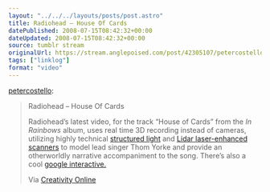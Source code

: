 ```yaml
---
layout: "../../../layouts/posts/post.astro"
title: Radiohead – House Of Cards
datePublished: 2008-07-15T08:42:32+00:00
dateUpdated: 2008-07-15T08:42:32+00:00
source: tumblr stream
originalUrl: https://stream.anglepoised.com/post/42305107/petercostello-radiohead-house-of-cards
tags: ["linklog"]
format: "video"
---
```



<YouTube id="https://www.youtube.com/watch?v=8nTFjVm9sTQ" />

[petercostello][1]:

> Radiohead &#8211; House Of Cards
>
> Radiohead’s latest video, for the track “House of Cards” from the _In Rainbows_ album, uses real time 3D recording instead of cameras, utilizing highly technical [structured light][2] and [Lidar laser-enhanced scanners][3] to model lead singer Thom Yorke and provide an otherworldly narrative accompaniment to the song. There’s also a cool [google interactive.][4]
>
> Via [Creativity Online][5]

[1]: http://petercostello.tumblr.com/post/42304670/radiohead-house-of-cards-radioheads-latest
[2]: http://en.wikipedia.org/wiki/3D_scanner#Structured_light
[3]: http://en.wikipedia.org/wiki/Lidar
[4]: http://code.google.com/creative/radiohead/viewer.html
[5]: http://creativity-online.com/?action=news:article&newsId=129514&sectionId=behind_the_work
